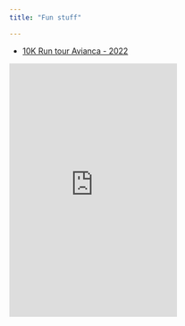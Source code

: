 ```yaml
---
title: "Fun stuff"

---
```


- [10K Run tour Avianca - 2022](https://sportmaniacs.com/es/races/runtour-avianaca---colombia/638c3488-6de4-4580-908d-3707ac1f13ce/results/athlete/6156/results)

<iframe height='454' width='300' frameborder='0' allowtransparency='true' scrolling='no' src='https://www.strava.com/athletes/144253/latest-rides/a4e95e7487231a881543c1efabd7b61f8de68855' allow="autoplay" data-external="1"></iframe>
